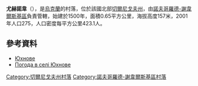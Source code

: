 {{coord|51|56|31|N|33|14|37|E|scale:100000|display=title}}

'''尤赫諾韋'''（{{lang-uk|Юхнове}}），是[[烏克蘭|烏克蘭]]的村落，位於該國北部[[切爾尼戈夫州|切爾尼戈夫州]]，由[[諾夫哥羅德-謝韋爾斯基區|諾夫哥羅德-謝韋爾斯基區]]負責管轄，始建於1500年，面積0.65平方公里，海拔高度157米，2001年人口275，人口密度每平方公里423.1人。

==參考資料==
*[http://w1.c1.rada.gov.ua/pls/z7502/A005?rdat1=23.09.2012&rf7571=40636 Юхнове]{{dead link|date=2017年12月 |bot=InternetArchiveBot |fix-attempted=yes }}
* [http://weather.in.ua/ua/chernigovskaja/29388 Погода в селі Юхнове] {{Wayback|url=http://weather.in.ua/ua/chernigovskaja/29388 |date=20111220124242 }}

[[Category:切爾尼戈夫州村落|Category:切爾尼戈夫州村落]]
[[Category:諾夫哥羅德-謝韋爾斯基區村落|Category:諾夫哥羅德-謝韋爾斯基區村落]]


{{Chernihiv-geo-stub}}